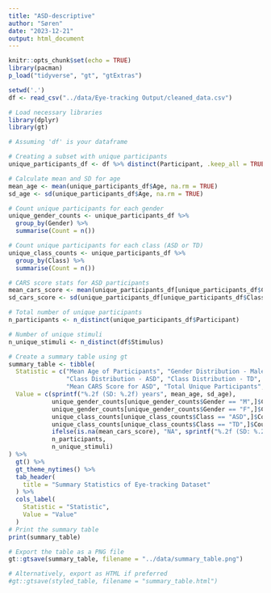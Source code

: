 ```yaml
---
title: "ASD-descriptive"
author: "Søren"
date: "2023-12-21"
output: html_document
---
```


```r
knitr::opts_chunk$set(echo = TRUE)
library(pacman)
p_load("tidyverse", "gt", "gtExtras")
```

```r
setwd('.')
df <- read_csv("../data/Eye-tracking Output/cleaned_data.csv") 
```

```r
# Load necessary libraries
library(dplyr)
library(gt)

# Assuming 'df' is your dataframe

# Creating a subset with unique participants
unique_participants_df <- df %>% distinct(Participant, .keep_all = TRUE)

# Calculate mean and SD for age
mean_age <- mean(unique_participants_df$Age, na.rm = TRUE)
sd_age <- sd(unique_participants_df$Age, na.rm = TRUE)

# Count unique participants for each gender
unique_gender_counts <- unique_participants_df %>% 
  group_by(Gender) %>% 
  summarise(Count = n())

# Count unique participants for each class (ASD or TD)
unique_class_counts <- unique_participants_df %>% 
  group_by(Class) %>% 
  summarise(Count = n())

# CARS score stats for ASD participants
mean_cars_score <- mean(unique_participants_df[unique_participants_df$Class == 'ASD',]$`CARS Score`, na.rm = TRUE)
sd_cars_score <- sd(unique_participants_df[unique_participants_df$Class == 'ASD',]$`CARS Score`, na.rm = TRUE)

# Total number of unique participants
n_participants <- n_distinct(unique_participants_df$Participant)

# Number of unique stimuli
n_unique_stimuli <- n_distinct(df$Stimulus)

# Create a summary table using gt
summary_table <- tibble(
  Statistic = c("Mean Age of Participants", "Gender Distribution - Male", "Gender Distribution - Female",
                "Class Distribution - ASD", "Class Distribution - TD",
                "Mean CARS Score for ASD", "Total Unique Participants", "Number of Unique Stimuli"),
  Value = c(sprintf("%.2f (SD: %.2f) years", mean_age, sd_age),
            unique_gender_counts[unique_gender_counts$Gender == "M",]$Count,
            unique_gender_counts[unique_gender_counts$Gender == "F",]$Count,
            unique_class_counts[unique_class_counts$Class == "ASD",]$Count,
            unique_class_counts[unique_class_counts$Class == "TD",]$Count,
            ifelse(is.na(mean_cars_score), "NA", sprintf("%.2f (SD: %.2f)", mean_cars_score, sd_cars_score)),
            n_participants,
            n_unique_stimuli)
) %>%
  gt() %>%
  gt_theme_nytimes() %>% 
  tab_header(
    title = "Summary Statistics of Eye-tracking Dataset"
  ) %>%
  cols_label(
    Statistic = "Statistic",
    Value = "Value"
  )
# Print the summary table
print(summary_table)

# Export the table as a PNG file
gt::gtsave(summary_table, filename = "../data/summary_table.png")

# Alternatively, export as HTML if preferred
#gt::gtsave(styled_table, filename = "summary_table.html")

```

